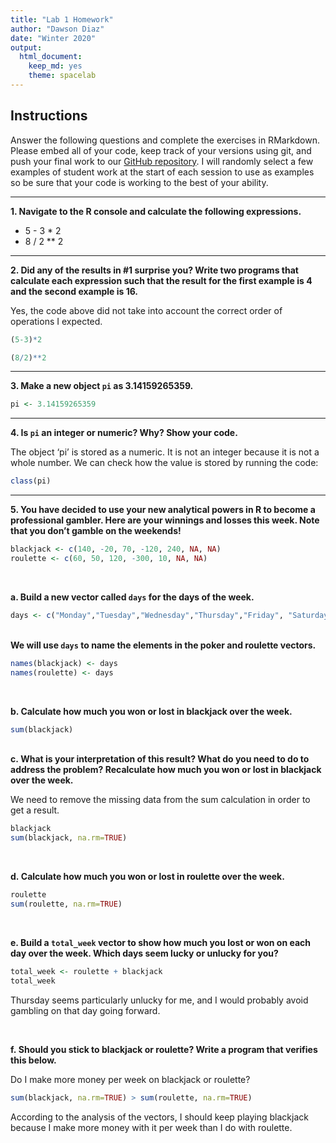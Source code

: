 ```yaml
---
title: "Lab 1 Homework"
author: "Dawson Diaz"
date: "Winter 2020"
output:
  html_document:
    keep_md: yes
    theme: spacelab
---
```


## Instructions
Answer the following questions and complete the exercises in RMarkdown. Please embed all of your code, keep track of your versions using git, and push your final work to our [GitHub repository](https://github.com/FRS417-DataScienceBiologists). I will randomly select a few examples of student work at the start of each session to use as examples so be sure that your code is working to the best of your ability.  

***

**1. Navigate to the R console and calculate the following expressions.**

  + 5 - 3 * 2  
  + 8 / 2 ** 2
  
***
  
**2. Did any of the results in #1 surprise you? Write two programs that calculate each expression such that the result for the first example is 4 and the second example is 16.**

Yes, the code above did not take into account the correct order of operations I expected. 

```r
(5-3)*2

(8/2)**2
```

***

**3. Make a new object `pi` as 3.14159265359.**
```r
pi <- 3.14159265359
```

***
**4. Is `pi` an integer or numeric? Why? Show your code.**

The object 'pi' is stored as a numeric. It is not an integer because it is not a whole number. We can check how the value is stored by running the code: 
```r
class(pi)
```
***

**5. You have decided to use your new analytical powers in R to become a professional gambler. Here are your winnings and losses this week. Note that you don't gamble on the weekends!**
```r
blackjack <- c(140, -20, 70, -120, 240, NA, NA)
roulette <- c(60, 50, 120, -300, 10, NA, NA)
```
<br>

**a. Build a new vector called `days` for the days of the week.**

```r
days <- c("Monday","Tuesday","Wednesday","Thursday","Friday", "Saturday", "Sunday")
```
<br>
**We will use `days` to name the elements in the poker and roulette vectors.**
```r
names(blackjack) <- days
names(roulette) <- days
```
<br>

**b. Calculate how much you won or lost in blackjack over the week.**

```r

sum(blackjack)

```
<br>
**c. What is your interpretation of this result? What do you need to do to address the problem? Recalculate how much you won or lost in blackjack over the week.**

We need to remove the missing data from the sum calculation in order to get a result.

```r
blackjack
sum(blackjack, na.rm=TRUE)
```
<br>

**d. Calculate how much you won or lost in roulette over the week.** 

```r
roulette
sum(roulette, na.rm=TRUE)
```
<br>

**e. Build a `total_week` vector to show how much you lost or won on each day over the week. Which days seem lucky or unlucky for you?**

```r

total_week <- roulette + blackjack
total_week


```
Thursday seems particularly unlucky for me, and I would probably avoid gambling on that day going forward.

<br>


**f. Should you stick to blackjack or roulette? Write a program that verifies this below.**

Do I make more money per week on blackjack or roulette?
```r

sum(blackjack, na.rm=TRUE) > sum(roulette, na.rm=TRUE)


```
According to the analysis of the vectors, I should keep playing blackjack because I make more money with it per week than I do with roulette.

<br><br><br>
